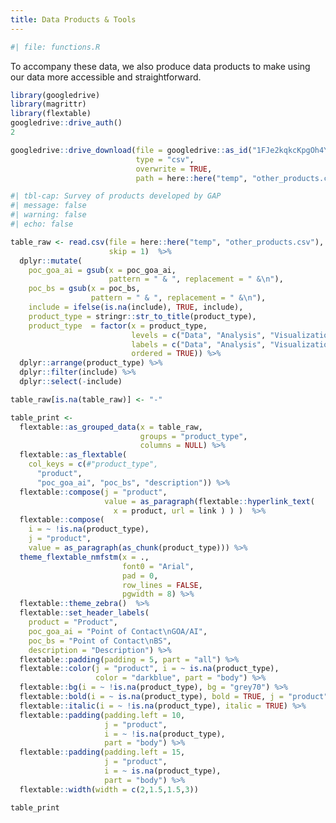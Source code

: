 ```yaml
---
title: Data Products & Tools
---
```


```r
#| file: functions.R
```

To accompany these data, we also produce data products to make using our data more accessible and straightforward. 

```r
library(googledrive)
library(magrittr)
library(flextable)
googledrive::drive_auth()
2

googledrive::drive_download(file = googledrive::as_id("1FJe2kqkcKpgOh4YS1_QJqaPX2wvOdhGu0DkPBF-SsQs"), 
                            type = "csv",
                            overwrite = TRUE,
                            path = here::here("temp", "other_products.csv"))
```

```r
#| tbl-cap: Survey of products developed by GAP
#| message: false
#| warning: false
#| echo: false

table_raw <- read.csv(file = here::here("temp", "other_products.csv"), 
                      skip = 1)  %>% 
  dplyr::mutate(
    poc_goa_ai = gsub(x = poc_goa_ai, 
                      pattern = " & ", replacement = " &\n"), 
    poc_bs = gsub(x = poc_bs, 
                  pattern = " & ", replacement = " &\n"), 
    include = ifelse(is.na(include), TRUE, include), 
    product_type = stringr::str_to_title(product_type), 
    product_type  = factor(x = product_type, 
                           levels = c("Data", "Analysis", "Visualization Tools", "Communication"), 
                           labels = c("Data", "Analysis", "Visualization Tools", "Communication"),
                           ordered = TRUE)) %>% 
  dplyr::arrange(product_type) %>% 
  dplyr::filter(include) %>% 
  dplyr::select(-include)

table_raw[is.na(table_raw)] <- "-"

table_print <- 
  flextable::as_grouped_data(x = table_raw, 
                             groups = "product_type", 
                             columns = NULL) %>% 
  flextable::as_flextable(
    col_keys = c(#"product_type", 
      "product",
      "poc_goa_ai", "poc_bs", "description")) %>% 
  flextable::compose(j = "product",
                     value = as_paragraph(flextable::hyperlink_text(
                       x = product, url = link ) ) )  %>% 
  flextable::compose(
    i = ~ !is.na(product_type),
    j = "product",
    value = as_paragraph(as_chunk(product_type))) %>%
  theme_flextable_nmfstm(x = ., 
                         font0 = "Arial", 
                         pad = 0, 
                         row_lines = FALSE, 
                         pgwidth = 8) %>% 
  flextable::theme_zebra()  %>% 
  flextable::set_header_labels(
    product = "Product", 
    poc_goa_ai = "Point of Contact\nGOA/AI", 
    poc_bs = "Point of Contact\nBS", 
    description = "Description") %>% 
  flextable::padding(padding = 5, part = "all") %>%
  flextable::color(j = "product", i = ~ is.na(product_type), 
                   color = "darkblue", part = "body") %>% 
  flextable::bg(i = ~ !is.na(product_type), bg = "grey70") %>% 
  flextable::bold(i = ~ is.na(product_type), bold = TRUE, j = "product") %>%
  flextable::italic(i = ~ !is.na(product_type), italic = TRUE) %>% 
  flextable::padding(padding.left = 10, 
                     j = "product", 
                     i = ~ !is.na(product_type), 
                     part = "body") %>% 
  flextable::padding(padding.left = 15, 
                     j = "product", 
                     i = ~ is.na(product_type), 
                     part = "body") %>% 
  flextable::width(width = c(2,1.5,1.5,3))

table_print
```